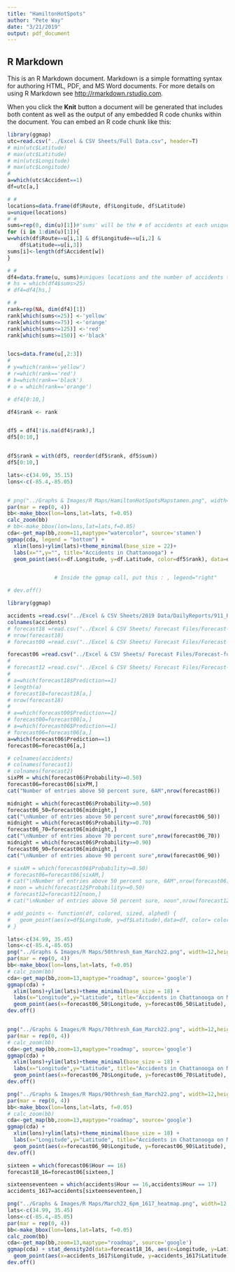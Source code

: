 ```yaml
---
title: "HamiltonHotSpots"
author: "Pete Way"
date: "3/21/2019"
output: pdf_document
---
```


## R Markdown

This is an R Markdown document. Markdown is a simple formatting syntax for authoring HTML, PDF, and MS Word documents. For more details on using R Markdown see <http://rmarkdown.rstudio.com>.

When you click the **Knit** button a document will be generated that includes both content as well as the output of any embedded R code chunks within the document. You can embed an R code chunk like this:

```r
library(ggmap)
utc=read.csv("../Excel & CSV Sheets/Full Data.csv", header=T)
# min(utc$Latitude)
# max(utc$Latitude)
# min(utc$Longitude)
# max(utc$Longitude)
#
a=which(utc$Accident==1)
df=utc[a,]

# #
locations=data.frame(df$Route, df$Longitude, df$Latitude)
u=unique(locations)
# #
sums=rep(0, dim(u)[1])#'sums' will be the # of accidents at each unique loc.
for (i in 1:dim(u)[1]){
w=which(df$Route==u[i,1] & df$Longitude==u[i,2] &
	df$Latitude==u[i,3])
sums[i]<-length(df$Accident[w])
}

# #
df4=data.frame(u, sums)#uniques locations and the number of accidents there
# hs = which(df4$sums>25)
# df4=df4[hs,]

# #
rank=rep(NA, dim(df4)[1])
rank[which(sums<=25)] <-'yellow'
rank[which(sums<=75)] <-'orange'
rank[which(sums<=125)] <-'red'
rank[which(sums>=150)] <-'black'


locs=data.frame(u[,2:3])
# 
# y=which(rank=='yellow')
# r=which(rank=='red')
# b=which(rank=='black')
# o = which(rank=='orange')

# df4[0:10,]

df4$rank <- rank


df5 = df4[!is.na(df4$rank),]
df5[0:10,]


df5$rank = with(df5, reorder(df5$rank, df5$sum))
df5[0:10,]

lats<-c(34.99, 35.15)
lons<-c(-85.4,-85.05)


# png("../Graphs & Images/R Maps/HamiltonHotSpotsMapstamen.png", width=12,height=6,units='in', res=300)
par(mar = rep(0, 4))
bb<-make_bbox(lon=lons,lat=lats, f=0.05)
calc_zoom(bb)
# bb<-make_bbox(lon=lons,lat=lats,f=0.05)
cda<-get_map(bb,zoom=11,maptype="watercolor", source='stamen')
ggmap(cda, legend = "bottom") +
  xlim(lons)+ylim(lats)+theme_minimal(base_size = 22)+
  labs(x="",y="", title="Accidents in Chattanooga") +
  geom_point(aes(x=df.Longitude, y=df.Latitude, color=df5$rank), data=df5, alpha = .75)  + guides( guide = "none" ) + scale_color_manual(values = c("orange","red","black"),  labels = c("25 - 50","50 - 75"," > 75"), name = "Accidents")


               # Inside the ggmap call, put this : , legend="right"

# dev.off()


```

```r
library(ggmap)

accidents =read.csv("../Excel & CSV Sheets/2019 Data/DailyReports/911_Reports_for_2019-03-22.csv", header=T)
colnames(accidents)
# forecast18 =read.csv("../Excel & CSV Sheets/ Forecast Files/Forecast-for3-22-2019_2019-03-21_18 other.csv", header=T)
# nrow(forecast18)
# forecast00 =read.csv("../Excel & CSV Sheets/ Forecast Files/Forecast-for3-22-2019_2019-03-22_0.csv", header=T)

forecast06 =read.csv("../Excel & CSV Sheets/ Forecast Files/Forecast-for3-22-2019_2019-03-22_6.csv", header=T)
# 
# forecast12 =read.csv("../Excel & CSV Sheets/ Forecast Files/Forecast-for3-22-2019_2019-03-22_12.csv", header=T)
#
# a=which(forecast18$Prediction==1)
# length(a)
# forecast18=forecast18[a,]
# nrow(forecast18)
#
# a=which(forecast00$Prediction==1)
# forecast00=forecast00[a,]
# a=which(forecast06$Prediction==1)
# forecast06=forecast06[a,]
a=which(forecast06$Prediction==1)
forecast06=forecast06[a,]

# colnames(accidents)
# colnames(forecast1)
# colnames(forecast2)
sixPM = which(forecast06$Probability>=0.50)
forecast06=forecast06[sixPM,]
cat("Number of entries above 50 percent sure, 6AM",nrow(forecast06))

midnight = which(forecast06$Probability>=0.50)
forecast06_50=forecast06[midnight,]
cat("\nNumber of entries above 50 percent sure",nrow(forecast06_50))
midnight = which(forecast06$Probability>=0.70)
forecast06_70=forecast06[midnight,]
cat("\nNumber of entries above 70 percent sure",nrow(forecast06_70))
midnight = which(forecast06$Probability>=0.90)
forecast06_90=forecast06[midnight,]
cat("\nNumber of entries above 90 percent sure",nrow(forecast06_90))

# sixAM = which(forecast06$Probability>=0.50)
# forecast06=forecast06[sixAM,]
# cat("\nNumber of entries above 50 percent sure, 6AM",nrow(forecast06))
# noon = which(forecast12$Probability>=0.50)
# forecast12=forecast12[noon,]
# cat("\nNumber of entries above 50 percent sure, noon",nrow(forecast12))

# add_points <- function(df, colored, sized, alphed) {
#   geom_point(aes(x=df$Longitude, y=df$Latitude),data=df, color= colored, alpha=alphed, size=sized)
# }

lats<-c(34.99, 35.45)
lons<-c(-85.4,-85.05)
png("../Graphs & Images/R Maps/50thresh_6am_March22.png", width=12,height=12,units='in', res=900)
par(mar = rep(0, 4))
bb<-make_bbox(lon=lons,lat=lats, f=0.05)
# calc_zoom(bb)
cda<-get_map(bb,zoom=13,maptype="roadmap", source='google')
ggmap(cda) +
  xlim(lons)+ylim(lats)+theme_minimal(base_size = 18) +
  labs(x="Longitude",y="Latitude", title="Accidents in Chattanooga on March 22 - 6AM .5 Threshold") +
  geom_point(aes(x=forecast06_50$Longitude, y=forecast06_50$Latitude), data=forecast06_50, color= 'purple', alpha=.3, size=1.5) +  geom_point(aes(x=accidents$Longitude, y=accidents$Latitude), data=accidents, color= 'red', alpha=.7, size=2)
dev.off()


png("../Graphs & Images/R Maps/70thresh_6am_March22.png", width=12,height=12,units='in', res=900)
par(mar = rep(0, 4))
# calc_zoom(bb)
cda<-get_map(bb,zoom=13,maptype="roadmap", source='google')
ggmap(cda) +
  xlim(lons)+ylim(lats)+theme_minimal(base_size = 18) +
  labs(x="Longitude",y="Latitude", title="Accidents in Chattanooga on March 22 - 6AM .7 Threshold") +
  geom_point(aes(x=forecast06_70$Longitude, y=forecast06_70$Latitude), data=forecast06_70, color= 'purple', alpha=.3, size=1.5) +  geom_point(aes(x=accidents$Longitude, y=accidents$Latitude), data=accidents, color= 'red', alpha=.7, size=2)
dev.off()

png("../Graphs & Images/R Maps/90thresh_6am_March22.png", width=12,height=12,units='in', res=900)
par(mar = rep(0, 4))
bb<-make_bbox(lon=lons,lat=lats, f=0.05)
# calc_zoom(bb)
cda<-get_map(bb,zoom=13,maptype="roadmap", source='google')
ggmap(cda) +
  xlim(lons)+ylim(lats)+theme_minimal(base_size = 18) +
  labs(x="Longitude",y="Latitude", title="Accidents in Chattanooga on March 22 - 6AM .9 Threshold") +
  geom_point(aes(x=forecast06_90$Longitude, y=forecast06_90$Latitude), data=forecast06_90, color= 'purple', alpha=.3, size=1.5) +  geom_point(aes(x=accidents$Longitude, y=accidents$Latitude), data=accidents, color= 'red', alpha=.7, size=2)
dev.off()

```

```r
sixteen = which(forecast06$Hour == 16)
forecast18_16=forecast06[sixteen,]

sixteenseventeen = which(accidents$Hour == 16,accidents$Hour == 17)
accidents_1617=accidents[sixteenseventeen,]

png("../Graphs & Images/R Maps/March22_6pm_1617_heatmap.png", width=12,height=12,units='in', res=1080)
lats<-c(34.99, 35.45)
lons<-c(-85.4,-85.05)
par(mar = rep(0, 4))
bb<-make_bbox(lon=lons,lat=lats, f=0.05)
calc_zoom(bb)
cda<-get_map(bb,zoom=13,maptype="roadmap", source='google')
ggmap(cda) + stat_density2d(data=forecast18_16, aes(x=Longitude, y=Latitude, fill=..level.., alpha=..level..), geom="polygon", size=0.01, bins=16)+scale_fill_gradient(low="blue", high="purple") + scale_alpha(range = c(0,0.3), guide=FALSE) + 
  geom_point(aes(x=accidents_1617$Longitude, y=accidents_1617$Latitude), data=accidents_1617, color= 'red', alpha=1, size=1.5)
dev.off()
```

